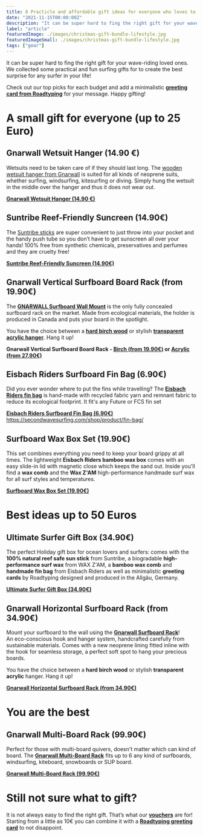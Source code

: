 ```yaml
---
title: 8 Practicle and affordable gift ideas for everyone who loves to surf
date: "2021-11-15T00:00:00Z"
description: "It can be super hard to fing the right gift for your wave-riding loved ones. We collected some practical and fun surfing gifts for to create the best surprise for any surfer in your life! Check out our top picks for each budget and happy gifting!"
label: "article"
featuredImage: ./images/christmas-gift-bundle-lifestyle.jpg
featuredImageSmall: ./images/christmas-gift-bundle-lifestyle.jpg
tags: ["gear"]
---
```






It can be super hard to fing the right gift for your wave-riding loved ones. We collected some practical and fun surfing gifts for to create the best surprise for any surfer in your life!

Check out our top picks for each budget and add a minimalistic **[greeting card from Roadtyping](https://secondwavesurfing.com/shop/product/roadtyping-greeting-card/)** for your message. Happy gifting!



# A small gift for everyone (up to 25 Euro)

<ImageContainer
  img1={imgOverview25}
  alt1="A small gift for everyone (up to 25 Euro)"
  caption1="A small gift for everyone (up to 25 Euro)"
/>

## Gnarwall Wetsuit Hanger (14.90 €)

<ImageContainer
  img1={imgWetsuitHanger}
  alt1="Gnarwall Wetsuit Hanger"
  caption1="Gnarwall Wetsuit Hanger (© Gnarwall)"
/>

Wetsuits need to be taken care of if they should last long. The [wooden  wetsuit hanger from Gnarwall](https://secondwavesurfing.com/shop/product/wetsuit-hanger/) is suited for all kinds of neoprene suits, whether surfing, windsurfing, kitesurfing or diving. Simply hung the wetsuit in the middle over the hanger and thus it does not wear out.

**[Gnarwall Wetsuit Hanger (14.90 €)](https://secondwavesurfing.com/shop/product/wetsuit-hanger/)**


## Suntribe Reef-Friendly Suncreen (14.90€)

<ImageContainer
  img1={imgSuntribe}
  alt1="Suntribe Reef-Friendly Suncreen"
  caption1="Suntribe Reef-Friendly Suncreen (© Suntribe)"
/>

The [Suntribe sticks](https://secondwavesurfing.com/shop/product/suntribe-zinc-sun-stick/) are super convenient to just throw into your pocket and the handy push tube so you don’t have to get sunscreen all over your hands! 100% free from synthetic chemicals, preservatives and perfumes and they are cruelty free!

**[Suntribe Reef-Friendly Suncreen (14.90€)](https://secondwavesurfing.com/shop/product/suntribe-zinc-sun-stick/)**

## Gnarwall Vertical Surfboard Board Rack (from 19.90€)

<ImageContainer
  img1={imgGnarwallVertical}
  alt1="Gnarwall Vertical Surfboard Board Rack"
  caption1="Gnarwall Vertical Surfboard Board Rack (© Gnarwall)"
/>

The **[GNARWALL Surfboard Wall Mount](https://secondwavesurfing.com/shop/product/surfboard-wall-rack/)** is the only fully concealed surfboard rack on the market. Made from ecological materials, the holder is produced in Canada and puts your board in the spotlight.

You have the choice between a **[hard birch wood](https://secondwavesurfing.com/shop/product/surfboard-wall-rack/)** or stylish **[transparent acrylic hanger](https://secondwavesurfing.com/shop/product/gnarwall-surfboard-wall-rack-acrylic/)**. Hang it up!

**Gnarwall Vertical Surfboard Board Rack - [Birch (from 19.90€)](https://secondwavesurfing.com/shop/product/surfboard-wall-rack/) or [Acrylic (from 27.90€)](https://secondwavesurfing.com/shop/product/gnarwall-surfboard-wall-rack-acrylic/)**


## Eisbach Riders Surfboard Fin Bag (6.90€)

<ImageContainer
  img1={imgFinBag}
  alt1="Eisbach Riders Surfboard Fin Bag"
  caption1="Eisbach Riders Surfboard Fin Bag (© Eisbach Riders)"
/>

Did you ever wonder where to put the fins while travelling? The **[Eisbach Riders fin bag](https://secondwavesurfing.com/shop/product/fin-bag/)** is hand-made with recycled fabric yarn and remnant fabric to reduce its ecological footprint. It fit's any Future or FCS fin set

**[Eisbach Riders Surfboard Fin Bag (6.90€)](https://secondwavesurfing.com/shop/product/fin-bag/)**
https://secondwavesurfing.com/shop/product/fin-bag/



## Surfboard Wax Box Set (19.90€)

<ImageContainer
  img1={imgWaxBoxSet}
  alt1="Surfboard Wax Box Set"
  caption1="Surfboard Wax Box Set (© Eisbach Riders)"
/>

This set combines everything you need to keep your board grippy at all times. The lightweight **Eisbach Riders bamboo wax box** comes with an easy slide-in lid with magnetic close which keeps the sand out. Inside you'll find a **wax comb** and the **Wax Z'AM** high-performance handmade surf wax for all surf styles and temperatures. 

**[Surfboard Wax Box Set (19.90€)](https://secondwavesurfing.com/shop/product/wax-box-and-comb-set/)**



# Best ideas up to 50 Euros

<ImageContainer
  img1={imgOverview50}
  alt1="A small gift for everyone (up to 50 Euro)"
  caption1="A small gift for everyone (up to 50 Euro)"
/>

## Ultimate Surfer Gift Box (34.90€)

<ImageContainer
  img1={imgGiftBox}
  alt1="Ultimate Surfer Gift Box"
  caption1="Ultimate Surfer Gift Box (© Eisbach Riders)"
/>

The perfect Holiday gift box for ocean lovers and surfers: comes with the **100% natural reef safe sun stick** from Suntribe, a biogradable **high-performance surf wax** from WAX Z'AM, a **bamboo wax comb** and **handmade fin bag** from Eisbach Riders as well as minimalistic **greeting cards** by Roadtyping designed and produced in the Allgäu, Germany.

**[Ultimate Surfer Gift Box (34.90€)](https://secondwavesurfing.com/shop/product/christmas-surfer-gift-box/)**


## Gnarwall Horizontal Surfboard Rack (from 34.90€)

<ImageContainer
  img1={imgHorizontalHanger}
  alt1="Gnarwall Horizontal Surfboard Rack"
  caption1="Gnarwall Horizontal Surfboard Rack (© Gnarwall)"
/>

Mount your surfboard to the wall using the **[Gnarwall Surfboard Rack](https://secondwavesurfing.com/shop/product/shepps-horizontal-surfboard-wall-rack/)**!  
An eco-conscious hook and hanger system, handcrafted carefully from sustainable materials. Comes with a new neoprene lining fitted inline with the hook for seamless storage, a perfect soft spot to hang your precious boards. 

You have the choice between a **hard birch wood** or stylish **transparent acrylic** hanger. Hang it up!

**[Gnarwall Horizontal Surfboard Rack (from 34.90€)](https://secondwavesurfing.com/shop/product/shepps-horizontal-surfboard-wall-rack/)**


# You are the best

## Gnarwall Multi-Board Rack (99.90€)

<ImageContainer
  img1={imgMultiBoard}
  alt1="Gnarwall Multi-Board Rack"
  caption1="Gnarwall Multi-Board Rack (© Gnarwall)"
/>

Perfect for those with multi-board quivers, doesn't matter which can kind of board. The **[Gnarwall Multi-Board Rack](https://secondwavesurfing.com/shop/product/multi-board-rack/)** fits up to 6 any kind of surfboards, windsurfing, kiteboard, snowboards or SUP board.

**[Gnarwall Multi-Board Rack (99.90€)](https://secondwavesurfing.com/shop/product/multi-board-rack/)**


# Still not sure what to gift?

<ImageContainer
  img1={imgGiftCard}
  alt1="Second Wave Surfing - Voucher"
  caption1="Second Wave Surfing - Voucher (© Roadtyping)"
/>

It is not always easy to find the right gift. That’s what our **[vouchers](https://secondwavesurfing.com/shop/product/sws-gift-voucher-greeting-card/)** are for! Starting from a little as 10€ you can combine it with a **[Roadtyping greeting card](https://secondwavesurfing.com/shop/product/sws-gift-voucher-greeting-card/)** to not disappoint. 


